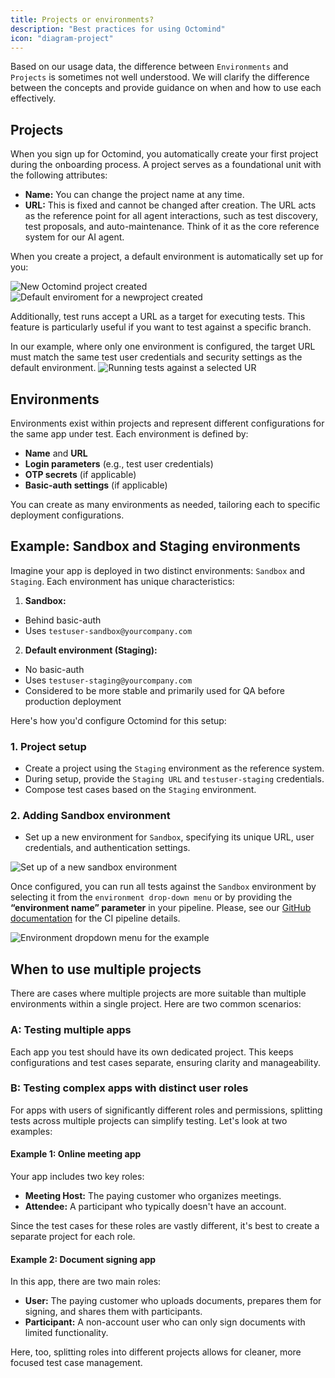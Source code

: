 ```yaml
---
title: Projects or environments?
description: "Best practices for using Octomind"
icon: "diagram-project"
---
```


Based on our usage data, the difference between `Environments` and `Projects` is sometimes not well understood. We will clarify the difference between the concepts and provide guidance on when and how to use each effectively.

## Projects

When you sign up for Octomind, you automatically create your first project during the onboarding process. A project serves as a foundational unit with the following attributes:

- **Name:** You can change the project name at any time.
- **URL:** This is fixed and cannot be changed after creation. The URL acts as the reference point for all agent interactions, such as test discovery, test proposals, and auto-maintenance. Think of it as the core reference system for our AI agent.

When you create a project, a default environment is automatically set up for you:

<Frame caption="New Octomind project created, 12/2024">
  <img
    src="/images/guides/project-settings.png"
    alt="New Octomind project created"
    width={400}
  />
</Frame>

<div class="mt-8" />

<Frame caption="Default environment for a new project, 12/2024">
  <img
    src="/images/guides/project-environment.png"
    alt="Default enviroment for a newproject created"
    width={400}
  />
</Frame>

Additionally, test runs accept a URL as a target for executing tests. This feature is particularly useful if you want to test against a specific branch.

<note>
  In our example, where only one environment is configured, the target URL must
  match the same test user credentials and security settings as the default
  environment.
</note>

<Frame caption="Running tests against a selected URL, 12/2024">
  <img
    src="/images/guides/run-against-url.png"
    alt="Running tests against a selected UR"
    width={400}
  />
</Frame>

## Environments

Environments exist within projects and represent different configurations for the same app under test. Each environment is defined by:

- **Name** and **URL**
- **Login parameters** (e.g., test user credentials)
- **OTP secrets** (if applicable)
- **Basic-auth settings** (if applicable)

You can create as many environments as needed, tailoring each to specific deployment configurations.

## Example: Sandbox and Staging environments

Imagine your app is deployed in two distinct environments: `Sandbox` and `Staging`. Each environment has unique characteristics:

1. **Sandbox:**

- Behind basic-auth
- Uses `testuser-sandbox@yourcompany.com`

2. **Default environment (Staging):**

- No basic-auth
- Uses `testuser-staging@yourcompany.com`
- Considered to be more stable and primarily used for QA before production deployment

Here's how you'd configure Octomind for this setup:

### 1. Project setup

- Create a project using the `Staging` environment as the reference system.
- During setup, provide the `Staging URL` and `testuser-staging` credentials.
- Compose test cases based on the `Staging` environment.

### 2. Adding Sandbox environment

- Set up a new environment for `Sandbox`, specifying its unique URL, user credentials, and authentication settings.

<Frame caption="Setting up a new enviroment for the Sandbox example, 12/2024">
  <img
    src="/images/guides/sandbox-environment.png"
    alt="Set up of a new sandbox environment"
    width={400}
  />
</Frame>

Once configured, you can run all tests against the `Sandbox` environment by selecting it from the `environment drop-down menu` or by providing the **“environment name” parameter** in your pipeline. Please, see our [GitHub documentation](/integrations/quickstart-GitHub#5-include-the-github-action) for the CI pipeline details.

<Frame caption="Environment dropdown menu for the example, 12/2024">
  <img
    src="/images/guides/environment-dropdown.png"
    alt="Environment dropdown menu for the example"
    width={400}
  />
</Frame>

## When to use multiple projects

There are cases where multiple projects are more suitable than multiple environments within a single project. Here are two common scenarios:

### A: Testing multiple apps

Each app you test should have its own dedicated project. This keeps configurations and test cases separate, ensuring clarity and manageability.

### B: Testing complex apps with distinct user roles

For apps with users of significantly different roles and permissions, splitting tests across multiple projects can simplify testing. Let's look at two examples:

#### Example 1: Online meeting app

Your app includes two key roles:

- **Meeting Host:** The paying customer who organizes meetings.
- **Attendee:** A participant who typically doesn't have an account.

Since the test cases for these roles are vastly different, it's best to create a separate project for each role.

#### Example 2: Document signing app

In this app, there are two main roles:

- **User:** The paying customer who uploads documents, prepares them for signing, and shares them with participants.
- **Participant:** A non-account user who can only sign documents with limited functionality.

Here, too, splitting roles into different projects allows for cleaner, more focused test case management.

